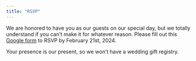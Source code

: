 ```yaml
---
title: "RSVP"
---
```


We are honored to have you as our guests on our special day, but we totally understand if you can't make it for whatever reason. Please fill out this [Google form](https://forms.gle/ANuESCZHkx5n1qLC7){target="_blank"} to RSVP by February 21st, 2024. 

Your presence is our present, so we won't have a wedding gift registry. 
